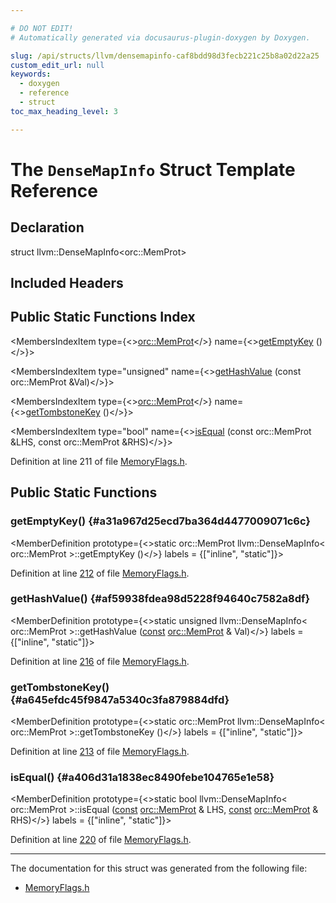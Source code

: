 ```yaml
---

# DO NOT EDIT!
# Automatically generated via docusaurus-plugin-doxygen by Doxygen.

slug: /api/structs/llvm/densemapinfo-caf8bdd98d3fecb221c25b8a02d22a25
custom_edit_url: null
keywords:
  - doxygen
  - reference
  - struct
toc_max_heading_level: 3

---
```





# The `DenseMapInfo` Struct Template Reference

<DoxygenPage pluginConfig={pluginConfig}>



## Declaration

<CodeBlock>struct llvm::DenseMapInfo&lt;orc::MemProt&gt;</CodeBlock>

## Included Headers

<IncludesList>
<IncludesListItem
  filePath="llvm/ExecutionEngine/Orc/Shared/MemoryFlags.h"
  permalink="/docs/api/files/include/include/llvm/include/llvm/executionengine/include/llvm/executionengine/orc/include/llvm/executionengine/orc/shared/memoryflags-h"
  isLocal="true" />
</IncludesList>

## Public Static Functions Index

<MembersIndex>

<MembersIndexItem
  type={<><a href="/docs/api/namespaces/llvm/orc/#a2fbb59fad28934f72ede7ddc316dfc89">orc::MemProt</a></>}
  name={<><a href="#a31a967d25ecd7ba364d4477009071c6c">getEmptyKey</a> ()</>}>
</MembersIndexItem>

<MembersIndexItem
  type="unsigned"
  name={<><a href="#af59938fdea98d5228f94640c7582a8df">getHashValue</a> (const orc::MemProt &amp;Val)</>}>
</MembersIndexItem>

<MembersIndexItem
  type={<><a href="/docs/api/namespaces/llvm/orc/#a2fbb59fad28934f72ede7ddc316dfc89">orc::MemProt</a></>}
  name={<><a href="#a645efdc45f9847a5340c3fa879884dfd">getTombstoneKey</a> ()</>}>
</MembersIndexItem>

<MembersIndexItem
  type="bool"
  name={<><a href="#a406d31a1838ec8490febe104765e1e58">isEqual</a> (const orc::MemProt &amp;LHS, const orc::MemProt &amp;RHS)</>}>
</MembersIndexItem>

</MembersIndex>


Definition at line 211 of file <a href="/docs/api/files/include/include/llvm/include/llvm/executionengine/include/llvm/executionengine/orc/include/llvm/executionengine/orc/shared/memoryflags-h">MemoryFlags.h</a>.

<SectionDefinition>

## Public Static Functions

### getEmptyKey() {#a31a967d25ecd7ba364d4477009071c6c}

<MemberDefinition
  prototype={<>static orc::MemProt llvm::DenseMapInfo&lt; orc::MemProt &gt;::getEmptyKey ()</>}
  labels = {["inline", "static"]}>

Definition at line <a href="/docs/api/files/include/include/llvm/include/llvm/executionengine/include/llvm/executionengine/orc/include/llvm/executionengine/orc/shared/memoryflags-h/#l00212">212</a> of file <a href="/docs/api/files/include/include/llvm/include/llvm/executionengine/include/llvm/executionengine/orc/include/llvm/executionengine/orc/shared/memoryflags-h">MemoryFlags.h</a>.
</MemberDefinition>

### getHashValue() {#af59938fdea98d5228f94640c7582a8df}

<MemberDefinition
  prototype={<>static unsigned llvm::DenseMapInfo&lt; orc::MemProt &gt;::getHashValue (<a href="/docs/api/files/lib/lib/target/lib/target/aarch64/aarch64promoteconstant-cpp/#a90f8350fecae261c25be85d38b451bff">const</a> <a href="/docs/api/namespaces/llvm/orc/#a2fbb59fad28934f72ede7ddc316dfc89">orc::MemProt</a> &amp; Val)</>}
  labels = {["inline", "static"]}>

Definition at line <a href="/docs/api/files/include/include/llvm/include/llvm/executionengine/include/llvm/executionengine/orc/include/llvm/executionengine/orc/shared/memoryflags-h/#l00216">216</a> of file <a href="/docs/api/files/include/include/llvm/include/llvm/executionengine/include/llvm/executionengine/orc/include/llvm/executionengine/orc/shared/memoryflags-h">MemoryFlags.h</a>.
</MemberDefinition>

### getTombstoneKey() {#a645efdc45f9847a5340c3fa879884dfd}

<MemberDefinition
  prototype={<>static orc::MemProt llvm::DenseMapInfo&lt; orc::MemProt &gt;::getTombstoneKey ()</>}
  labels = {["inline", "static"]}>

Definition at line <a href="/docs/api/files/include/include/llvm/include/llvm/executionengine/include/llvm/executionengine/orc/include/llvm/executionengine/orc/shared/memoryflags-h/#l00213">213</a> of file <a href="/docs/api/files/include/include/llvm/include/llvm/executionengine/include/llvm/executionengine/orc/include/llvm/executionengine/orc/shared/memoryflags-h">MemoryFlags.h</a>.
</MemberDefinition>

### isEqual() {#a406d31a1838ec8490febe104765e1e58}

<MemberDefinition
  prototype={<>static bool llvm::DenseMapInfo&lt; orc::MemProt &gt;::isEqual (<a href="/docs/api/files/lib/lib/target/lib/target/aarch64/aarch64promoteconstant-cpp/#a90f8350fecae261c25be85d38b451bff">const</a> <a href="/docs/api/namespaces/llvm/orc/#a2fbb59fad28934f72ede7ddc316dfc89">orc::MemProt</a> &amp; LHS, <a href="/docs/api/files/lib/lib/target/lib/target/aarch64/aarch64promoteconstant-cpp/#a90f8350fecae261c25be85d38b451bff">const</a> <a href="/docs/api/namespaces/llvm/orc/#a2fbb59fad28934f72ede7ddc316dfc89">orc::MemProt</a> &amp; RHS)</>}
  labels = {["inline", "static"]}>

Definition at line <a href="/docs/api/files/include/include/llvm/include/llvm/executionengine/include/llvm/executionengine/orc/include/llvm/executionengine/orc/shared/memoryflags-h/#l00220">220</a> of file <a href="/docs/api/files/include/include/llvm/include/llvm/executionengine/include/llvm/executionengine/orc/include/llvm/executionengine/orc/shared/memoryflags-h">MemoryFlags.h</a>.
</MemberDefinition>

</SectionDefinition>

<hr/>

The documentation for this struct was generated from the following file:

<ul>
<li><a href="/docs/api/files/include/include/llvm/include/llvm/executionengine/include/llvm/executionengine/orc/include/llvm/executionengine/orc/shared/memoryflags-h">MemoryFlags.h</a></li>
</ul>

</DoxygenPage>
